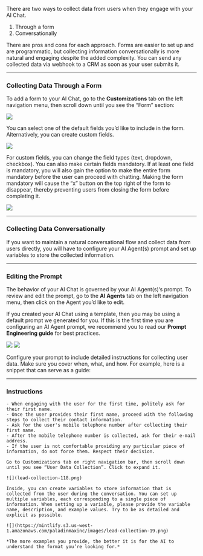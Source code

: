 There are two ways to collect data from users when they engage with your AI Chat.

1. Through a form
2. Conversationally

There are pros and cons for each approach. Forms are easier to set up and are programmatic, but collecting information conversationally is more natural and engaging despite the added complexity. You can send any collected data via webhook to a CRM as soon as your user submits it.

---

### Collecting Data Through a Form

To add a form to your AI Chat, go to the **Customizations** tab on the left navigation menu, then scroll down until you see the “Form” section:

![](lead-collection-13.png)

You can select one of the default fields you’d like to include in the form. Alternatively, you can create custom fields.

![](https://mintlify.s3.us-west-1.amazonaws.com/paladinmaxinc/images/lead-collection-14.png)

For custom fields, you can change the field types (text, dropdown, checkbox). You can also make certain fields mandatory. If at least one field is mandatory, you will also gain the option to make the entire form mandatory before the user can proceed with chatting. Making the form mandatory will cause the “x” button on the top right of the form to disappear, thereby preventing users from closing the form before completing it.

![](https://mintlify.s3.us-west-1.amazonaws/paladinmaxinc/images/lead-collection-15.png)

---

### Collecting Data Conversationally

If you want to maintain a natural conversational flow and collect data from users directly, you will have to configure your AI Agent(s) prompt and set up variables to store the collected information.

---

### Editing the Prompt

The behavior of your AI Chat is governed by your AI Agent(s)‘s prompt. To review and edit the prompt, go to the **AI Agents** tab on the left navigation menu, then click on the Agent you’d like to edit.

If you created your AI Chat using a template, then you may be using a default prompt we generated for you. If this is the first time you are configuring an AI Agent prompt, we recommend you to read our **Prompt Engineering guide** for best practices.

![](lead-collection-16.png)
![](lead-collection-17.PNG)

Configure your prompt to include detailed instructions for collecting user data. Make sure you cover when, what, and how. For example, here is a snippet that can serve as a guide:

---

### Instructions

```plaintext
- When engaging with the user for the first time, politely ask for their first name.
- Once the user provides their first name, proceed with the following steps to collect their contact information.
- Ask for the user's mobile telephone number after collecting their first name.
- After the mobile telephone number is collected, ask for their e-mail address.
- If the user is not comfortable providing any particular piece of information, do not force them. Respect their decision.

Go to Customizations tab on right navigation bar, then scroll down until you see “User Data Collection”. Click to expand it.

![](lead-collection-118.png)

Inside, you can create variables to store information that is collected from the user during the conversation. You can set up multiple variables, each corresponding to a single piece of information. When setting up a variable, please provide the variable name, description, and example values. Try to be as detailed and explicit as possible.

![](https://mintlify.s3.us-west-1.amazonaws.com/paladinmaxinc/images/lead-collection-19.png)

*The more examples you provide, the better it is for the AI to understand the format you’re looking for.*
